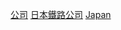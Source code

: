 {{Catnav|頁面分類|…|按國家分類|各國建築|各國鐵路車站|亞洲鐵路車站|東亞鐵路車站|日本鐵路車站}}
{{Catnav|頁面分類|…|交通|各國交通|各國鐵路車站|亞洲鐵路車站|東亞鐵路車站|日本鐵路車站}}
{{CatAZ}}
{{Commons category|Train stations in Japan by company}}
[[Category:日本鐵路車站|公司]]
[[Category:日本鐵路公司|]]
[[Category:各國各鐵路公司車站|Japan]]